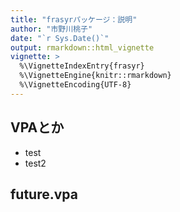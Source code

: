 ```yaml
---
title: "frasyrパッケージ：説明"
author: "市野川桃子"
date: "`r Sys.Date()`"
output: rmarkdown::html_vignette
vignette: >
  %\VignetteIndexEntry{frasyr}
  %\VignetteEngine{knitr::rmarkdown}
  %\VignetteEncoding{UTF-8}
---
```


## VPAとか
- test
- test2

## future.vpa


